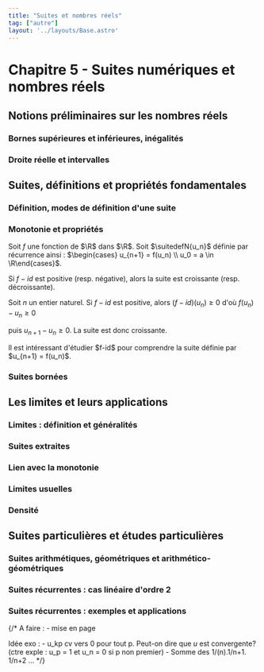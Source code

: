 ```yaml
---
title: "Suites et nombres réels"
tag: ["autre"]
layout: '../layouts/Base.astro'
---
```








# Chapitre 5 - Suites numériques et nombres réels

<Tableofcontents></Tableofcontents>


## Notions préliminaires sur les nombres réels

### Bornes supérieures et inférieures, inégalités
<BorneSupInf />

### Droite réelle et intervalles 
<DroiteReelle />

<PartieEntiere />

<Densite />



## Suites, définitions et propriétés fondamentales

### Définition, modes de définition d'une suite
<Suite />

### Monotonie et propriétés
<Monotonie />

<Item type='proposition' titre='monotonie et suite récurrente'>

Soit $f$ une fonction de $\R$ dans $\R$. Soit $\suitedefN{u_n}$ définie par récurrence ainsi : $\begin{cases} u_{n+1} = f(u_n) \\ u_0 = a \in \R\end{cases}$. 

Si $f-id$ est positive (resp. négative), alors  la suite est croissante (resp. décroissante).
</Item>

<Hideable type='démonstration' titre=''>

Soit $n$ un entier naturel. Si $f-id$ est positive, alors $(f-id)(u_n) \geqslant 0$ d'où $f(u_n) - u_n \geqslant 0$ 

puis $u_{n+1} - u_n \geqslant 0$. La suite est donc croissante. 
</Hideable>

<Remarque titre=''>
Il est intéressant d'étudier $f-id$ pour comprendre la suite définie par $u_{n+1} = f(u_n)$.
</Remarque>


### Suites bornées
<SuiteBornee />




## Les limites et leurs applications

### Limites : définition et généralités
<LimiteUnicite />

<Operations />

<Comparaisons />

### Suites extraites
<SuiteExtraite />

### Lien avec la monotonie
<LimiteMonotone />

### Limites usuelles
<LimitesUsuelles />

 
### Densité
<DensiteParLesSuites />



## Suites particulières et études particulières

### Suites arithmétiques, géométriques et arithmético-géométriques
<ArithmetiqueEtGeometrique />

### Suites récurrentes : cas linéaire d'ordre 2 
<RecurrenteLineaire />

### Suites récurrentes : exemples et applications
<RecurrentesMethodes />

{/*
A faire :
    - mise en page

Idée exo :
    - u_kp cv vers 0 pour tout p. Peut-on dire que $u$ est convergente? (ctre exple : u_p = 1 et u_n = 0 si p non premier)
    - Somme des 1/(n).1/n+1. 1/n+2 ...
*/}
